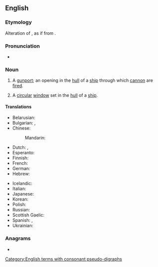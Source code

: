 ==English==

===Etymology===
Alteration of {{m|en|portal}}, as if from {{compound|en|port|hole}}.

===Pronunciation===
* {{IPA|en|/ˈpɔː(ɹ)t.həʊl/}}

===Noun===
{{en-noun}}

# {{lb|en|archaic}} A [[gunport]]; an opening in the [[hull]] of a [[ship]] through which [[cannon]] are [[fire]]d.
# {{lb|en|nautical}} A [[circular]] [[window]] set in the [[hull]] of a [[ship]].
#: {{syn|en|bullseye|scuttle|q2=obsolete}}

====Translations====
{{trans-see|gunport}}
{{trans-top|circular window}}
* Belarusian: {{t|be|ілюміна́тар|m}}
* Bulgarian: {{t+|bg|люк|m}}, {{t+|bg|илюминатор|m}}
* Chinese:
*: Mandarin: {{t+|cmn|舷窗|tr=xiánchuāng}}
* Dutch: {{t+|nl|patrijs|f}}, {{t+|nl|patrijspoort|f}}
* Esperanto: {{t+|eo|luko}}
* Finnish: {{t|fi|hytti-ikkuna}}
* French: {{t+|fr|hublot|m}}
* German: {{t+|de|Bullauge|n}}
* Hebrew: {{t+|he|אֶשְׁקָף|m|tr=eshkaf}}
{{trans-mid}}
* Icelandic: {{t+|is|kýrauga|n}}
* Italian: {{t+|it|oblò}}
* Japanese: {{t|ja|舷窓|tr=げんそう, gensō|sc=Jpan}}
* Korean: {{t|ko|현창|sc=Kore}}
* Polish: {{t+|pl|bulaj|m}}
* Russian: {{t+|ru|иллюмина́тор|m}}
* Scottish Gaelic: {{t|gd|uinneag bàta|f}}
* Spanish: {{t+|es|tronera|f}}, {{t|es|ventanilla|f}}
* Ukrainian: {{t|uk|ілюміна́тор|m}}
{{trans-bottom}}

===Anagrams===
* {{anagrams|en|a=ehlooprt|potholer}}

[[Category:English terms with consonant pseudo-digraphs]]